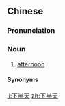 ==Chinese==
{{zh-forms|type=21}}

===Pronunciation===
{{zh-pron
|m=xiàbàntiān
|c=haa6 bun3 tin1
|cat=n
}}

===Noun===
{{zh-noun}}

# [[afternoon]]

====Synonyms====
{{zh-dial|下午}}

[[li:下半天]]
[[zh:下半天]]